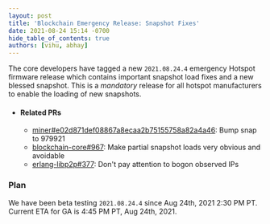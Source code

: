 ```yaml
---
layout: post
title: 'Blockchain Emergency Release: Snapshot Fixes'
date: 2021-08-24 15:14 -0700
hide_table_of_contents: true
authors: [vihu, abhay]
---
```


The core developers have tagged a new `2021.08.24.4` emergency Hotspot firmware release which
contains important snapshot load fixes and a new blessed snapshot. This is a _mandatory_ release for
all hotspot manufacturers to enable the loading of new snapshots.

<!--truncate-->

- #### Related PRs

  - [miner#e02d871def08867a8ecaa2b75155758a82a4a46](https://github.com/helium/miner/commit/e02d871def08867a8ecaa2b75155758a82a4a46):
    Bump snap to 979921
  - [blockchain-core#967](https://github.com/helium/blockchain-core/pull/967): Make partial snapshot
    loads very obvious and avoidable
  - [erlang-libp2p#377](https://github.com/helium/erlang-libp2p/pull/377): Don't pay attention to
    bogon observed IPs

### Plan

We have been beta testing `2021.08.24.4` since Aug 24th, 2021 2:30 PM PT. Current ETA for GA is 4:45
PM PT, Aug 24th, 2021.
